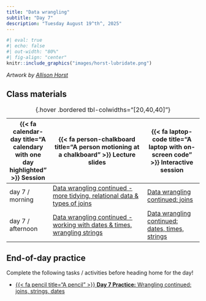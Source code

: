 ```yaml
---
title: "Data wrangling"
subtitle: "Day 7"
description: "Tuesday August 19^th^, 2025"
---
```


```r
#| eval: true
#| echo: false
#| out-width: "80%"
#| fig-align: "center"
knitr::include_graphics("images/horst-lubridate.png")
```

:::{.gray-text .center-text}
*Artwork by [Allison Horst](https://allisonhorst.com/)*
:::

<!-- ## Pre-class prep -->

<!-- No pre-class prep before our first day of class! -->

## Class materials

| {{< fa calendar-day title="A calendary with one day highlighted" >}} Session  | {{< fa person-chalkboard title="A person motioning at a chalkboard" >}} Lecture slides  |  {{< fa laptop-code title="A laptop with on-screen code" >}} Interactive session |
|-------------------|-----------------------------------------------------------------------------------------------------------------------------------------------------|----------------------------------------------------------------------------------|
| day 7 / morning   | [Data wrangling continued - more tidying, relational data & types of joins ](https://docs.google.com/presentation/d/1nQTiyoL-vX-G6rWCp5soJKO2yxE48hVnUNX5Bpddc_c/present?usp=sharing){target="_blank"} | [Data wrangling continued: joins](interactive-sessions/interactive-session-7.qmd){target="_blank"} |
| day 7 / afternoon | [Data wrangling continued - working with dates & times, wrangling strings](https://docs.google.com/presentation/d/1S23fUMX_VN40EEg-W3VcvtVLElhYfMH81oIjWdiBGcc/present?usp=sharing){target="_blank"} | [Data wrangling continued: dates, times, strings](interactive-sessions/interactive-session-7.qmd){target="_blank"} |
: {.hover .bordered tbl-colwidths="[20,40,40]"} 

## End-of-day practice

Complete the following tasks / activities before heading home for the day!

- [{{< fa pencil title="A pencil" >}} **Day 7 Practice:** Wrangling continued: joins, strings, dates](eod-practice/eod-day7.qmd){target="_blank"}



